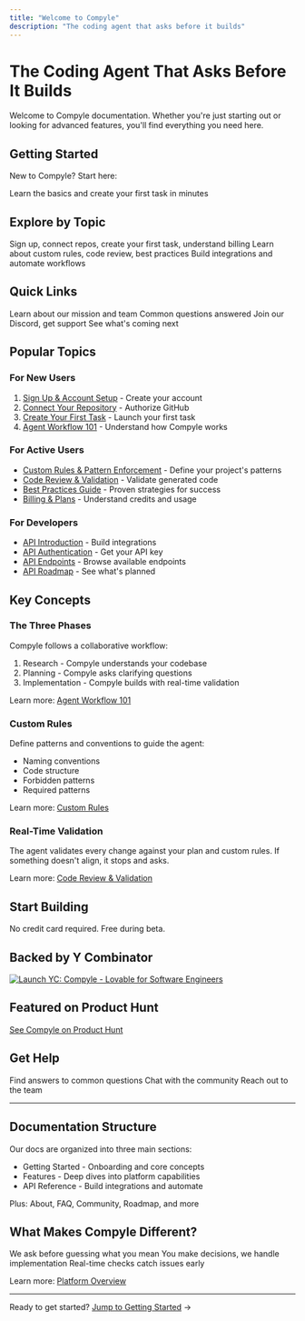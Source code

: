```yaml
---
title: "Welcome to Compyle"
description: "The coding agent that asks before it builds"
---
```


# The Coding Agent That Asks Before It Builds

Welcome to Compyle documentation. Whether you're just starting out or looking for advanced features, you'll find everything you need here.

## Getting Started

New to Compyle? Start here:

<Card title="Getting Started" href="./getting-started/index" icon="rocket" horizontal>
  Learn the basics and create your first task in minutes
</Card>

## Explore by Topic

<CardGroup cols={3}>
  <Card title="Getting Started" href="./getting-started/index" icon="rocket">
    Sign up, connect repos, create your first task, understand billing
  </Card>
  <Card title="Features" href="./features/overview" icon="layers">
    Learn about custom rules, code review, best practices
  </Card>
  <Card title="API Reference" href="./api-reference/intro" icon="code">
    Build integrations and automate workflows
  </Card>
</CardGroup>

## Quick Links

<CardGroup cols={2}>
  <Card title="About Compyle" href="./about" icon="users">
    Learn about our mission and team
  </Card>
  <Card title="FAQ" href="./faq" icon="help-circle">
    Common questions answered
  </Card>
  <Card title="Community" href="./community" icon="users">
    Join our Discord, get support
  </Card>
  <Card title="Roadmap" href="./roadmap" icon="rocket">
    See what's coming next
  </Card>
</CardGroup>

## Popular Topics

### For New Users

1. [Sign Up & Account Setup](/getting-started/signup) - Create your account
2. [Connect Your Repository](/getting-started/connect-repo) - Authorize GitHub
3. [Create Your First Task](/getting-started/first-task) - Launch your first task
4. [Agent Workflow 101](/getting-started/agent-workflow-intro) - Understand how Compyle works

### For Active Users

- [Custom Rules & Pattern Enforcement](/features/custom-rules) - Define your project's patterns
- [Code Review & Validation](/features/code-review) - Validate generated code
- [Best Practices Guide](/features/best-practices) - Proven strategies for success
- [Billing & Plans](/getting-started/billing) - Understand credits and usage

### For Developers

- [API Introduction](/api-reference/intro) - Build integrations
- [API Authentication](/api-reference/auth) - Get your API key
- [API Endpoints](/api-reference/endpoints) - Browse available endpoints
- [API Roadmap](/api-reference/roadmap) - See what's planned

## Key Concepts

### The Three Phases

Compyle follows a collaborative workflow:

1. Research - Compyle understands your codebase
2. Planning - Compyle asks clarifying questions
3. Implementation - Compyle builds with real-time validation

Learn more: [Agent Workflow 101](/getting-started/agent-workflow-intro)

### Custom Rules

Define patterns and conventions to guide the agent:

- Naming conventions
- Code structure
- Forbidden patterns
- Required patterns

Learn more: [Custom Rules](/features/custom-rules)

### Real-Time Validation

The agent validates every change against your plan and custom rules. If something doesn't align, it stops and asks.

Learn more: [Code Review & Validation](/features/code-review)

## Start Building

<Card title="Get Started Free" href="https://app.compyle.ai" icon="rocket" horizontal>
  No credit card required. Free during beta.
</Card>

## Backed by Y Combinator

<div>
  <a href="https://www.ycombinator.com/launches/ObF-compyle-lovable-for-software-engineers" target="_blank">
    <img
      src="https://www.ycombinator.com/launches/ObF-compyle-lovable-for-software-engineers/upvote_embed.svg"
      alt="Launch YC: Compyle - Lovable for Software Engineers"
      style={{maxWidth: '100%', height: 'auto', margin: '20px 0'}}
    />
  </a>
</div>

## Featured on Product Hunt

<!-- If your theme struggles with iframes, keep a link instead of an iframe. -->
<!-- <iframe style="border: 1px solid rgba(0, 0, 0, 0.1); border-radius: 8px; width: 100%; height: 450px;" src="https://www.producthunt.com/embed/compyle-2?utm_source=badge-featured&utm_medium=badge&utm_source=badge-compyle-3" allowTransparency="true" frameBorder="0" scrolling="no"></iframe> -->
[See Compyle on Product Hunt](https://www.producthunt.com/products/compyle-2?utm_source=badge-featured&utm_medium=badge&utm_source=badge-compyle-3)

## Get Help

<CardGroup cols={3}>
  <Card title="Read FAQ" href="./faq" icon="help-circle">
    Find answers to common questions
  </Card>
  <Card title="Join Discord" href="https://discord.gg/compyle" icon="message-circle">
    Chat with the community
  </Card>
  <Card title="Contact Support" href="./community" icon="mail">
    Reach out to the team
  </Card>
</CardGroup>

---

## Documentation Structure

Our docs are organized into three main sections:

- Getting Started - Onboarding and core concepts
- Features - Deep dives into platform capabilities
- API Reference - Build integrations and automate

Plus: About, FAQ, Community, Roadmap, and more

## What Makes Compyle Different?

<CardGroup cols={3}>
  <Card title="Question-Driven" icon="message-circle">
    We ask before guessing what you mean
  </Card>
  <Card title="Collaborative" icon="users">
    You make decisions, we handle implementation
  </Card>
  <Card title="Validating" icon="check">
    Real-time checks catch issues early
  </Card>
</CardGroup>

Learn more: [Platform Overview](/features/overview)

---

Ready to get started? [Jump to Getting Started](/getting-started/index) →